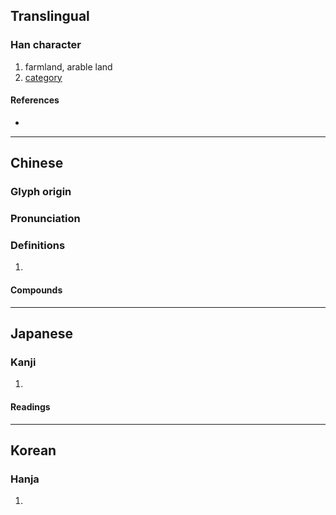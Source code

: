 {{also|畴}}
{{character info/new}}
==Translingual==

===Han character===
{{Han char|rn=102|rad=田|as=14|sn=19|four=64041|canj=WGNI|ids=⿰田壽}}

# farmland, arable land
# [[category]]

====References====
* {{Han ref|kx=0766.400|dkj=21967|dj=1177.080|hdz=42553.130|uh=7587|ud=30087|bh=C3A5|bd=50085}}

----

==Chinese==
{{zh-forms|s=畴}}

===Glyph origin===
{{Han etym}}

===Pronunciation===
{{zh-pron
|m=chóu
|c=cau4
|h=pfs=
|md=
|mn=tiû
|w=
|mc=y
|oc=y
|cat=
}}

===Definitions===
{{zh-hanzi}}

# {{rfdef|lang=zh}}

====Compounds====
{{zh-der|先疇|平疇|九疇|疇類|疇日|疇曩|疇咨之憂|疇生|疇庸|疇官|疇輩|疇昔|田疇|範疇}}

----

==Japanese==

===Kanji===
{{ja-kanji|grade=|rs=田14|shin=畴}}

# {{defn|lang=ja|sort=田14}}

====Readings====
{{ja-readings
|goon=じゅう
|kanon=ちゅう
|kun=うね-, たぐい-
}}

----

==Korean==

===Hanja===
{{ko-hanja|hangeul=주|eumhun=|rv=ju|mr=chu|y=cwu}}

# {{defn|lang=ko|sort=田14}}
